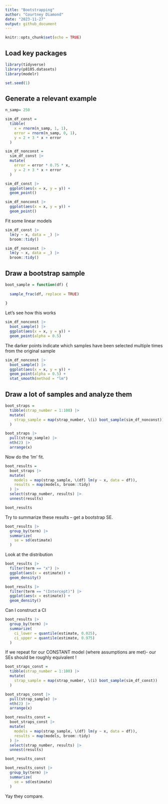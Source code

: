 ```yaml
---
title: "Bootstrapping"
author: "Courtney Diamond"
date: "2023-11-27"
output: github_document
---
```


```r
knitr::opts_chunk$set(echo = TRUE)
```

## Load key packages

```r
library(tidyverse)
library(p8105.datasets)
library(modelr)

set.seed(1)
```

## Generate a relevant example

```r
n_samp= 250

sim_df_const = 
  tibble(
    x = rnorm(n_samp, 1, 1),
    error = rnorm(n_samp, 0, 1),
    y = 2 + 3 * x + error
  )

sim_df_nonconst = 
  sim_df_const |> 
  mutate(
    error = error * 0.75 * x,
    y = 2 + 3 * x + error
  )

sim_df_const |> 
  ggplot(aes(x = x, y = y)) + 
  geom_point()

sim_df_nonconst |> 
  ggplot(aes(x = x, y = y)) + 
  geom_point()
```


Fit some linear models

```r
sim_df_const |> 
  lm(y ~ x, data = _) |> 
  broom::tidy()

sim_df_nonconst |> 
  lm(y ~ x, data = _) |> 
  broom::tidy()
```

## Draw a bootstrap sample

```r
boot_sample = function(df) {
  
  sample_frac(df, replace = TRUE)
  
}
```

Let's see how this works

```r
sim_df_nonconst |> 
  boot_sample() |> 
  ggplot(aes(x = x, y = y)) +
  geom_point(alpha = 0.5)
```
 The darker points indicate which samples have been selected multiple times from the original sample
 
```r
sim_df_nonconst |> 
  boot_sample() |> 
  ggplot(aes(x = x, y = y)) +
  geom_point(alpha = 0.5) + 
  stat_smooth(method = "lm")
```
 


## Draw a lot of samples and analyze them

```r
boot_straps = 
  tibble(strap_number = 1:100) |> 
  mutate(
    strap_sample = map(strap_number, \(i) boot_sample(sim_df_nonconst))
  )

boot_straps |> 
  pull(strap_sample) |> 
  nth(2) |> 
  arrange(x)
```

Now do the 'lm' fit. 

```r
boot_results = 
  boot_straps |> 
  mutate(
    models = map(strap_sample, \(df) lm(y ~ x, data = df)),
    results = map(models, broom::tidy)
  ) |> 
  select(strap_number, results) |> 
  unnest(results)

boot_results
```

Try to summarize these results -- get a bootstrap SE.

```r
boot_results |> 
  group_by(term) |> 
  summarize(
    se = sd(estimate)
  )
```

Look at the distribution

```r
boot_results |> 
  filter(term == "x") |> 
  ggplot(aes(x = estimate)) +
  geom_density()

boot_results |> 
  filter(term == "(Intercept)") |> 
  ggplot(aes(x = estimate)) +
  geom_density()
```


Can I construct a CI

```r
boot_results |> 
  group_by(term) |> 
  summarize(
    ci_lower = quantile(estimate, 0.025),
    ci_upper = quantile(estimate, 0.975)
  )
```


If we repeat for our CONSTANT model (where assumptions are met)- our SEs should be roughly equivalent ! 

```r
boot_straps_const = 
  tibble(strap_number = 1:100) |> 
  mutate(
    strap_sample = map(strap_number, \(i) boot_sample(sim_df_const))
  )

boot_straps_const |> 
  pull(strap_sample) |> 
  nth(2) |> 
  arrange(x)

boot_results_const = 
  boot_straps_const |> 
  mutate(
    models = map(strap_sample, \(df) lm(y ~ x, data = df)),
    results = map(models, broom::tidy)
  ) |> 
  select(strap_number, results) |> 
  unnest(results)

boot_results_const

boot_results_const |> 
  group_by(term) |> 
  summarize(
    se = sd(estimate)
  )


```
 Yay they compare. 
